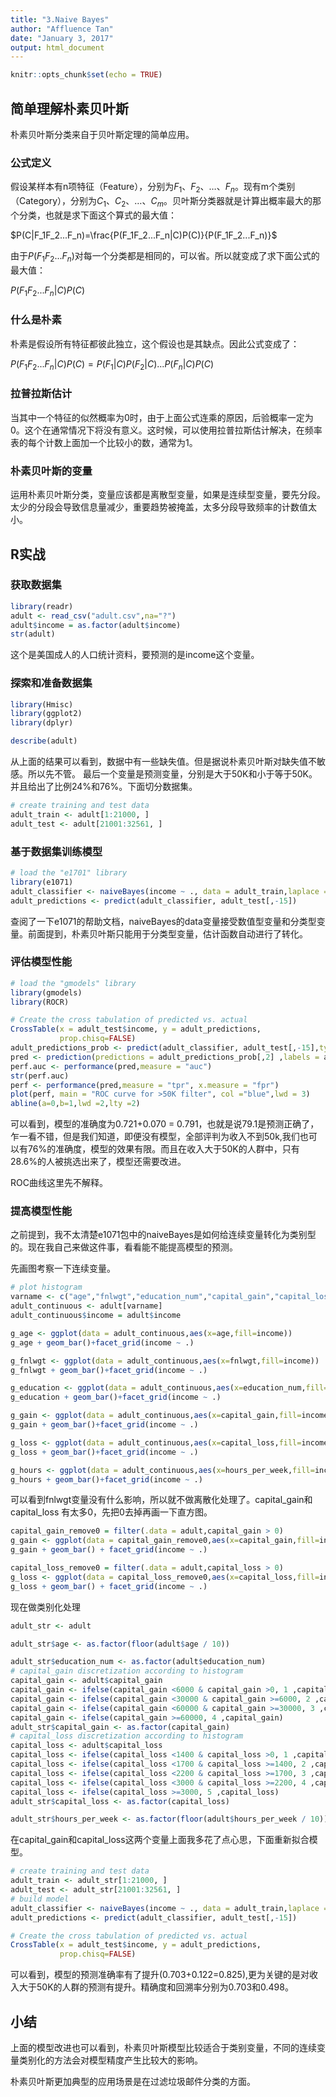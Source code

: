 ```yaml
---
title: "3.Naive Bayes"
author: "Affluence Tan"
date: "January 3, 2017"
output: html_document
---
```


```r
knitr::opts_chunk$set(echo = TRUE)
```

## 简单理解朴素贝叶斯

朴素贝叶斯分类来自于贝叶斯定理的简单应用。

### 公式定义

假设某样本有n项特征（Feature），分别为$F_1$、$F_2$、...、$F_n$。现有m个类别（Category），分别为$C_1$、$C_2$、...、$C_m$。贝叶斯分类器就是计算出概率最大的那个分类，也就是求下面这个算式的最大值：

$P(C|F_1F_2...F_n)=\frac{P(F_1F_2...F_n|C)P(C)}{P(F_1F_2...F_n)}$

由于$P(F_1F_2...F_n)$对每一个分类都是相同的，可以省。所以就变成了求下面公式的最大值：

$P(F_1F_2...F_n|C)P(C)$

### 什么是朴素

朴素是假设所有特征都彼此独立，这个假设也是其缺点。因此公式变成了：

$P(F_1F_2...F_n|C)P(C)=P(F_1|C)P(F_2|C)...P(F_n|C)P(C)$

### 拉普拉斯估计

当其中一个特征的似然概率为0时，由于上面公式连乘的原因，后验概率一定为0。这个在通常情况下将没有意义。这时候，可以使用拉普拉斯估计解决，在频率表的每个计数上面加一个比较小的数，通常为1。

### 朴素贝叶斯的变量

运用朴素贝叶斯分类，变量应该都是离散型变量，如果是连续型变量，要先分段。太少的分段会导致信息量减少，重要趋势被掩盖，太多分段导致频率的计数值太小。

## R实战

### 获取数据集
```r
library(readr)
adult <- read_csv("adult.csv",na="?")
adult$income = as.factor(adult$income)
str(adult)
```
这个是美国成人的人口统计资料，要预测的是income这个变量。

### 探索和准备数据集
```r
library(Hmisc)
library(ggplot2)
library(dplyr)
```
```r
describe(adult)
```
从上面的结果可以看到，数据中有一些缺失值。但是据说朴素贝叶斯对缺失值不敏感。所以先不管。
最后一个变量是预测变量，分别是大于50K和小于等于50K。并且给出了比例24%和76%。下面切分数据集。
```r
# create training and test data
adult_train <- adult[1:21000, ]
adult_test <- adult[21001:32561, ]
```
### 基于数据集训练模型
```r
# load the "e1701" library
library(e1071)
adult_classifier <- naiveBayes(income ~ ., data = adult_train,laplace = 1)
adult_predictions <- predict(adult_classifier, adult_test[,-15])
```
查阅了一下e1071的帮助文档，naiveBayes的data变量接受数值型变量和分类型变量。前面提到，朴素贝叶斯只能用于分类型变量，估计函数自动进行了转化。

### 评估模型性能
```r

# load the "gmodels" library
library(gmodels)
library(ROCR)

# Create the cross tabulation of predicted vs. actual
CrossTable(x = adult_test$income, y = adult_predictions,
           prop.chisq=FALSE)
adult_predictions_prob <- predict(adult_classifier, adult_test[,-15],type = "raw")
pred <- prediction(predictions = adult_predictions_prob[,2] ,labels = adult_test$income)
perf.auc <- performance(pred,measure = "auc")
str(perf.auc)
perf <- performance(pred,measure = "tpr", x.measure = "fpr")
plot(perf, main = "ROC curve for >50K filter", col ="blue",lwd = 3)
abline(a=0,b=1,lwd =2,lty =2)
```

可以看到，模型的准确度为0.721+0.070 = 0.791，也就是说79.1是预测正确了，乍一看不错，但是我们知道，即便没有模型，全部评判为收入不到50k,我们也可以有76%的准确度，模型的效果有限。而且在收入大于50K的人群中，只有28.6%的人被挑选出来了，模型还需要改进。

ROC曲线这里先不解释。

### 提高模型性能
之前提到，我不太清楚e1071包中的naiveBayes是如何给连续变量转化为类别型的。现在我自己来做这件事，看看能不能提高模型的预测。

先画图考察一下连续变量。
```r
# plot histogram 
varname <- c("age","fnlwgt","education_num","capital_gain","capital_loss","hours_per_week")
adult_continuous <- adult[varname]
adult_continuous$income = adult$income

g_age <- ggplot(data = adult_continuous,aes(x=age,fill=income))
g_age + geom_bar()+facet_grid(income ~ .)

g_fnlwgt <- ggplot(data = adult_continuous,aes(x=fnlwgt,fill=income))
g_fnlwgt + geom_bar()+facet_grid(income ~ .)

g_education <- ggplot(data = adult_continuous,aes(x=education_num,fill=income))
g_education + geom_bar()+facet_grid(income ~ .)

g_gain <- ggplot(data = adult_continuous,aes(x=capital_gain,fill=income))
g_gain + geom_bar()+facet_grid(income ~ .)

g_loss <- ggplot(data = adult_continuous,aes(x=capital_loss,fill=income))
g_loss + geom_bar()+facet_grid(income ~ .)

g_hours <- ggplot(data = adult_continuous,aes(x=hours_per_week,fill=income))
g_hours + geom_bar()+facet_grid(income ~ .)
```

可以看到fnlwgt变量没有什么影响，所以就不做离散化处理了。capital_gain和capital_loss 有太多0，先把0去掉再画一下直方图。
```r
capital_gain_remove0 = filter(.data = adult,capital_gain > 0)
g_gain <- ggplot(data = capital_gain_remove0,aes(x=capital_gain,fill=income))
g_gain + geom_bar() + facet_grid(income ~ .)

capital_loss_remove0 = filter(.data = adult,capital_loss > 0)
g_loss <- ggplot(data = capital_loss_remove0,aes(x=capital_loss,fill=income))
g_loss + geom_bar() + facet_grid(income ~ .)
```

现在做类别化处理

```r
adult_str <- adult

adult_str$age <- as.factor(floor(adult$age / 10))

adult_str$education_num <- as.factor(adult$education_num)
# capital_gain discretization according to histogram
capital_gain <- adult$capital_gain
capital_gain <- ifelse(capital_gain <6000 & capital_gain >0, 1 ,capital_gain)
capital_gain <- ifelse(capital_gain <30000 & capital_gain >=6000, 2 ,capital_gain)
capital_gain <- ifelse(capital_gain <60000 & capital_gain >=30000, 3 ,capital_gain)
capital_gain <- ifelse(capital_gain >=60000, 4 ,capital_gain)
adult_str$capital_gain <- as.factor(capital_gain)
# capital_loss discretization according to histogram
capital_loss <- adult$capital_loss
capital_loss <- ifelse(capital_loss <1400 & capital_loss >0, 1 ,capital_loss)
capital_loss <- ifelse(capital_loss <1700 & capital_loss >=1400, 2 ,capital_loss)
capital_loss <- ifelse(capital_loss <2200 & capital_loss >=1700, 3 ,capital_loss)
capital_loss <- ifelse(capital_loss <3000 & capital_loss >=2200, 4 ,capital_loss)
capital_loss <- ifelse(capital_loss >=3000, 5 ,capital_loss)
adult_str$capital_loss <- as.factor(capital_loss)

adult_str$hours_per_week <- as.factor(floor(adult$hours_per_week / 10))
```

在capital_gain和capital_loss这两个变量上面我多花了点心思，下面重新拟合模型。

```r
# create training and test data
adult_train <- adult_str[1:21000, ]
adult_test <- adult_str[21001:32561, ]
# build model
adult_classifier <- naiveBayes(income ~ ., data = adult_train,laplace = 1)
adult_predictions <- predict(adult_classifier, adult_test[,-15])
```
```r
# Create the cross tabulation of predicted vs. actual
CrossTable(x = adult_test$income, y = adult_predictions,
           prop.chisq=FALSE)
```

可以看到，模型的预测准确率有了提升(0.703+0.122=0.825),更为关键的是对收入大于50K的人群的预测有提升。精确度和回溯率分别为0.703和0.498。

## 小结
上面的模型改进也可以看到，朴素贝叶斯模型比较适合于类别变量，不同的连续变量类别化的方法会对模型精度产生比较大的影响。

朴素贝叶斯更加典型的应用场景是在过滤垃圾邮件分类的方面。

